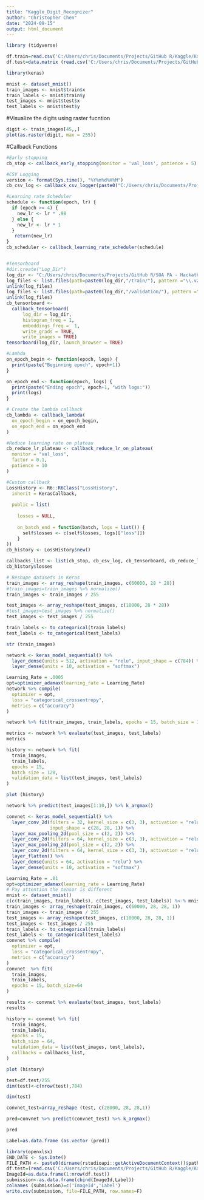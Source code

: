 ---
title: "Kaggle_Digit_Recognizer"
author: "Christopher Chen"
date: "2024-09-15"
output: html_document
---

```{r  }
library (tidyverse)
```

```{r }
df.train=read.csv('C:/Users/chris/Documents/Projects/GitHub R/Kaggle/Kaggle---Digit-Recognizer/Dataset/train.csv')
df.test=data.matrix (read.csv('C:/Users/chris/Documents/Projects/GitHub R/Kaggle/Kaggle---Digit-Recognizer/Dataset/test.csv'))
```

```{r }
library(keras)

mnist <- dataset_mnist()
train_images <- mnist$train$x
train_labels <- mnist$train$y
test_images <- mnist$test$x
test_labels <- mnist$test$y

```

#Visualize the digits using raster fucntion
```{r }
digit <- train_images[45,,]
plot(as.raster(digit, max = 255))

```


#Callback Functions
```{r }
#Early stopping
cb_stop <- callback_early_stopping(monitor = 'val_loss', patience = 5)

#CSV Logging
version <- format(Sys.time(), "%Y%m%d%H%M")
cb_csv_log <- callback_csv_logger(paste0("C:/Users/chris/Documents/Projects/GitHub R/SOA PA - Hackathon - 20230324/Log_Dir/log_", version ,".csv"), separator= ",", append = FALSE)

#Learning rate Scheduler
schedule <- function(epoch, lr) {
  if (epoch >= 4) {
    new_lr <- lr * .98
  } else {
    new_lr <- lr * 1
  }
   return(new_lr)
}
cb_scheduler <- callback_learning_rate_scheduler(schedule)


#Tensorboard 
#dir.create("Log_Dir")
log_dir <- "C:/Users/chris/Documents/Projects/GitHub R/SOA PA - Hackathon - 20230324/Log_Dir"
log_files <- list.files(path=paste0(log_dir,"/train/"), pattern ="\\.v2$", full.names = TRUE)
unlink(log_files)
log_files <- list.files(path=paste0(log_dir,"/validation/"), pattern ="\\.v2$", full.names = TRUE)
unlink(log_files)
cb_tensorboard <-
  callback_tensorboard(
      log_dir = log_dir,
      histogram_freq = 1,
      embeddings_freq =  1,
      write_grads = TRUE,
      write_images = TRUE)
tensorboard(log_dir, launch_browser = TRUE)

#Lambda
on_epoch_begin <- function(epoch, logs) {
  print(paste("Beginning epoch", epoch+1))
}

on_epoch_end <- function(epoch, logs) {
  print(paste("Ending epoch", epoch+1, "with logs:"))
  print(logs)
}

# Create the lambda callback
cb_lambda <- callback_lambda(
  on_epoch_begin = on_epoch_begin,
  on_epoch_end = on_epoch_end
)

#Reduce learning rate on plateau
cb_reduce_lr_plateau <- callback_reduce_lr_on_plateau(
  monitor = "val_loss",
  factor = 0.1,
  patience = 10
)

#Custom callback
LossHistory <- R6::R6Class("LossHistory",
  inherit = KerasCallback,
  
  public = list(
    
    losses = NULL,
     
    on_batch_end = function(batch, logs = list()) {
      self$losses <- c(self$losses, logs[["loss"]])
    }
))
cb_history <- LossHistory$new()

callbacks_list <- list(cb_stop, cb_csv_log, cb_tensorboard, cb_reduce_lr_plateau, cb_scheduler, cb_history)
cb_history$losses
```


```{r }
# Reshape datasets in Keras
train_images <- array_reshape(train_images, c(60000, 28 * 28))
#train_images=train_images %>% normalize()
train_images <- train_images / 255

test_images <- array_reshape(test_images, c(10000, 28 * 28))
#test_images=test_images %>% normalize()
test_images <- test_images / 255
```

```{r }
train_labels <- to_categorical(train_labels)
test_labels <- to_categorical(test_labels)
```


```{r }
str (train_images)
```

```{r }
network <- keras_model_sequential() %>%
  layer_dense(units = 512, activation = "relu", input_shape = c(784)) %>%
  layer_dense(units = 10, activation = "softmax")
```

```{r }
Learning_Rate = .0005
opt=optimizer_adamax(learning_rate = Learning_Rate)
network %>% compile(
  optimizer = opt,
  loss = "categorical_crossentropy",
  metrics = c("accuracy")
)
```

```{r }
network %>% fit(train_images, train_labels, epochs = 15, batch_size = 128)
```

```{r }
metrics <- network %>% evaluate(test_images, test_labels)
metrics
```

```{r }
history <- network %>% fit(
  train_images,
  train_labels,
  epochs = 15,
  batch_size = 128,
  validation_data = list(test_images, test_labels)
)
```

```{r }
plot (history)
```

```{r }
network %>% predict(test_images[1:10,]) %>% k_argmax()
```

```{r }
convnet <- keras_model_sequential() %>%
  layer_conv_2d(filters = 32, kernel_size = c(3, 3), activation = "relu",
                input_shape = c(28, 28, 1)) %>%
  layer_max_pooling_2d(pool_size = c(2, 2)) %>%
  layer_conv_2d(filters = 64, kernel_size = c(3, 3), activation = "relu") %>%
  layer_max_pooling_2d(pool_size = c(2, 2)) %>%
  layer_conv_2d(filters = 64, kernel_size = c(3, 3), activation = "relu") %>%
  layer_flatten() %>%
  layer_dense(units = 64, activation = "relu") %>%
  layer_dense(units = 10, activation = "softmax")
```


```{r }
Learning_Rate = .01
opt=optimizer_adamax(learning_rate = Learning_Rate)
# Pay attention the tensor is different
mnist <- dataset_mnist()
c(c(train_images, train_labels), c(test_images, test_labels)) %<-% mnist
train_images <- array_reshape(train_images, c(60000, 28, 28, 1))
train_images <- train_images / 255
test_images <- array_reshape(test_images, c(10000, 28, 28, 1))
test_images <- test_images / 255
train_labels <- to_categorical(train_labels)
test_labels <- to_categorical(test_labels)
convnet %>% compile(
  optimizer = opt,
  loss = "categorical_crossentropy",
  metrics = c("accuracy")
)
convnet  %>% fit(
  train_images, 
  train_labels,
  epochs = 15, batch_size=64
)

```

```{r }
results <- convnet %>% evaluate(test_images, test_labels)
results
```

```{r }
history <- convnet %>% fit(
  train_images,
  train_labels,
  epochs = 15,
  batch_size = 64,
  validation_data = list(test_images, test_labels),
  callbacks = callbacks_list,
)
```

```{r }
plot (history)
```

```{r }
test=df.test/255
dim(test)<-c(nrow(test),784)
```

```{r }
dim(test)
```

```{r }
convnet_test=array_reshape (test, c(28000, 28, 28,1))
```

```{r }
pred=convnet %>% predict(convnet_test) %>% k_argmax()
```

```{r }
pred
```

```{r }
Label=as.data.frame (as.vector (pred))
```


```{r }
library(openxlsx)
END_DATE <- Sys.Date()
FILE_PATH <- paste0(dirname(rstudioapi::getActiveDocumentContext()$path), "/Output/Submission_",paste0((year(END_DATE)), format(END_DATE,"%m")),".csv")
df.test=(read.csv('C:/Users/chris/Documents/Projects/GitHub R/Kaggle/Kaggle---Digit-Recognizer/Dataset/test.csv'))
ImageId=as.data.frame(1:nrow(df.test))
submission<-as.data.frame(cbind(ImageId,Label))
colnames (submission)=c('ImageId','Label')
write.csv(submission, file=FILE_PATH, row.names=F)
```


```{r }

```

